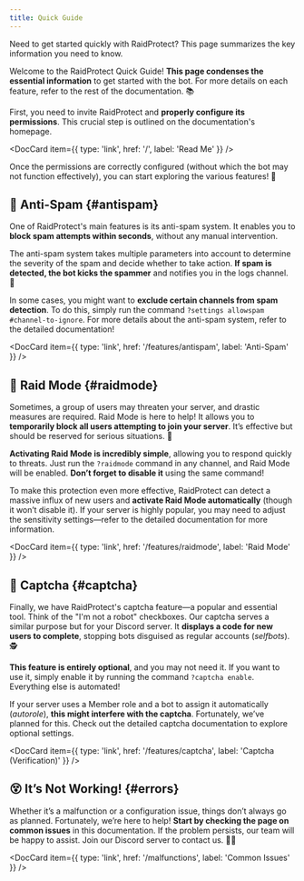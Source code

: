```yaml
---
title: Quick Guide
---
```



Need to get started quickly with RaidProtect? This page summarizes the key information you need to know.

Welcome to the RaidProtect Quick Guide! **This page condenses the essential information** to get started with the bot. For more details on each feature, refer to the rest of the documentation. 📚 

First, you need to invite RaidProtect and **properly configure its permissions**. This crucial step is outlined on the documentation's homepage.

<DocCard item={{ type: 'link', href: '/', label: 'Read Me' }} />
<br />

Once the permissions are correctly configured (without which the bot may not function effectively), you can start exploring the various features! 🤠 

## 💬 Anti-Spam {#antispam}

One of RaidProtect's main features is its anti-spam system. It enables you to **block spam attempts within seconds**, without any manual intervention.

The anti-spam system takes multiple parameters into account to determine the severity of the spam and decide whether to take action. **If spam is detected, the bot kicks the spammer** and notifies you in the logs channel. 🙌 

In some cases, you might want to **exclude certain channels from spam detection**. To do this, simply run the command `?settings allowspam #channel-to-ignore`. For more details about the anti-spam system, refer to the detailed documentation!

<DocCard item={{ type: 'link', href: '/features/antispam', label: 'Anti-Spam' }} />

## 💢 Raid Mode {#raidmode}

Sometimes, a group of users may threaten your server, and drastic measures are required. Raid Mode is here to help! It allows you to **temporarily block all users attempting to join your server**. It’s effective but should be reserved for serious situations. 🤩 

**Activating Raid Mode is incredibly simple**, allowing you to respond quickly to threats. Just run the `?raidmode` command in any channel, and Raid Mode will be enabled. **Don’t forget to disable it** using the same command!

To make this protection even more effective, RaidProtect can detect a massive influx of new users and **activate Raid Mode automatically** (though it won’t disable it). If your server is highly popular, you may need to adjust the sensitivity settings—refer to the detailed documentation for more information.

<DocCard item={{ type: 'link', href: '/features/raidmode', label: 'Raid Mode' }} />

## 🚧 Captcha {#captcha}

Finally, we have RaidProtect's captcha feature—a popular and essential tool. Think of the "I'm not a robot" checkboxes. Our captcha serves a similar purpose but for your Discord server. It **displays a code for new users to complete**, stopping bots disguised as regular accounts (_selfbots_). 🕵️ 

**This feature is entirely optional**, and you may not need it. If you want to use it, simply enable it by running the command `?captcha enable`. Everything else is automated!

If your server uses a Member role and a bot to assign it automatically (_autorole_), **this might interfere with the captcha**. Fortunately, we’ve planned for this. Check out the detailed captcha documentation to explore optional settings.

<DocCard item={{ type: 'link', href: '/features/captcha', label: 'Captcha (Verification)' }} />

## 😵 It’s Not Working! {#errors}

Whether it’s a malfunction or a configuration issue, things don’t always go as planned. Fortunately, we’re here to help! **Start by checking the page on common issues** in this documentation. If the problem persists, our team will be happy to assist. Join our Discord server to contact us. 👨‍🔧 

<DocCard item={{ type: 'link', href: '/malfunctions', label: 'Common Issues' }} />